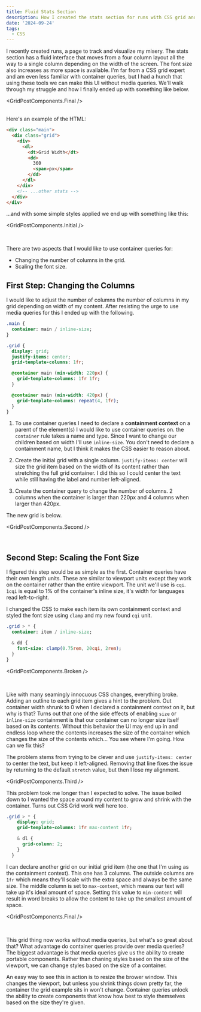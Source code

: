 ```yaml
---
title: Fluid Stats Section
description: How I created the stats section for runs with CSS grid and container queries.
date: '2024-09-24'
tags:
  - CSS
---
```


I recently created <ExternalLink href="/runs">runs</ExternalLink>, a page to track and visualize my misery. The stats section has a fluid interface that moves from a four column layout all the way to a single column depending on the width of the screen. The font size also increases as more space is available. I'm far from a CSS grid expert and am even less familiar with container queries, but I had a hunch that using these tools we can make this UI without media queries. We'll walk through my struggle and how I finally ended up with something like below.

<GridPostComponents.Final />

<br />
Here's an example of the HTML:

```html
<div class="main">
  <div class="grid">
    <div>
      <dl>
        <dt>Grid Width</dt>
        <dd>
          360
          <span>px</span>
        </dd>
      </dl>
    </div>
    <!-- ...other stats -->
  </div>
</div>
```
...and with some simple styles applied we end up with something like this:

<GridPostComponents.Initial />

<br />

There are two aspects that I would like to use container queries for:
- Changing the number of columns in the grid.
- Scaling the font size.

## First Step: Changing the Columns

I would like to adjust the number of columns the number of columns in my grid depending on width of my content. After resisting the urge to use media queries for this I ended up with the following.

```sass
.main {
  container: main / inline-size;
}

.grid {
  display: grid;
  justify-items: center;
  grid-template-columns: 1fr;

  @container main (min-width: 220px) {
    grid-template-columns: 1fr 1fr;
  }

  @container main (min-width: 420px) {
    grid-template-columns: repeat(4, 1fr);
  }
}
```

1. To use container queries I need to declare a **containment context** on a parent of the element(s) I would like to use container queries on. the `container` rule takes a name and type. Since I want to change our children based on width I'll use `inline-size`. You don't need to declare a containment name, but I think it makes the CSS easier to reason about.

2. Create the initial grid with a single column. `justify-items: center` will size the grid item based on the width of its content rather than stretching the full grid container. I did this so I could center the text while still having the label and number left-aligned.

3. Create the container query to change the number of columns. 2 columns when the container is larger than 220px and 4 columns when larger than 420px.

The new grid is below.

<GridPostComponents.Second />

<br />

## Second Step: Scaling the Font Size

I figured this step would be as simple as the first. Container queries have their own length units. These are similar to viewport units except they work on the container rather than the entire viewport. The unit we'll use is `cqi`. `1cqi` is equal to 1% of the container's inline size, it's width for languages read left-to-right.

I changed the CSS to make each item its own containment context and styled the font size using `clamp` and my new found `cqi` unit.

```sass
.grid > * {
  container: item / inline-size;

  & dd {
    font-size: clamp(0.75rem, 20cqi, 2rem);
  }
}
```


<GridPostComponents.Broken />

<br />

Like with many seamingly innocuous CSS changes, everything broke. Adding an outline to each grid item gives a hint to the problem. Out container width shrunk to 0 when I declared a containment context on it, but why is that? Turns out that one of the side effects of enabling `size` or `inline-size` containment is that our container can no longer size itself based on its contents. Without this behavior the UI may end up in and endless loop where the contents increases the size of the container which changes the size of the contents which... You see where I'm going. How can we fix this?

The problem stems from trying to be clever and use `justify-items: center` to center the text, but keep it left-aligned. Removing that line fixes the issue by returning to the default `stretch` value, but then I lose my alignment. 

<GridPostComponents.Third />
<br />

This problem took me longer than I expected to solve. The issue boiled down to I wanted the space around my content to grow and shrink with the container. Turns out CSS Grid work well here too.

```sass
.grid > * {
    display: grid;
    grid-template-columns: 1fr max-content 1fr;

    & dl {
      grid-column: 2;
    }
  }
```

I can declare another grid on our initial grid item (the one that I'm using as the containment context). This one has 3 columns. The outside columns are `1fr` which means they'll scale with the extra space and always be the same size. The middle column is set to `max-content`, which means our text will take up it's ideal amount of space. Setting this value to `min-content` will result in word breaks to allow the content to take up the smallest amount of space. 


<GridPostComponents.Final />

<br />

This grid thing now works without media queries, but what's so great about that? What advantage do container queries provide over media queries? The biggest advantage is that media queries give us the ability to create portable components. Rather than chaning styles based on the size of the viewport, we can change styles based on the size of a container. 

An easy way to see this in action is to resize the brower window. This changes the viewport, but unless you shrink things down pretty far, the container the grid example sits in won't change. Container queries unlock the ability to create components that know how best to style themselves based on the size they're given.
